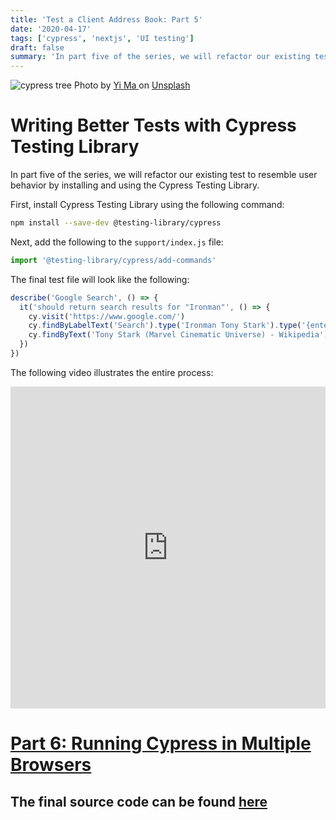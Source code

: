 ```yaml
---
title: 'Test a Client Address Book: Part 5'
date: '2020-04-17'
tags: ['cypress', 'nextjs', 'UI testing']
draft: false
summary: 'In part five of the series, we will refactor our existing test to resemble user behavior by installing and using the Cypress Testing Library...'
---
```


<div className="text-center">
  <Image alt="cypress tree" src="/static/images/cypress.jpg" width={600} height={434} />
  Photo by <a href="https://unsplash.com/@mattsouya?utm_source=unsplash&utm_medium=referral&utm_content=creditCopyText">
    Yi Ma
  </a> on <a href="https://unsplash.com/s/photos/cypress?utm_source=unsplash&utm_medium=referral&utm_content=creditCopyText">Unsplash</a>
</div>

# Writing Better Tests with Cypress Testing Library

In part five of the series, we will refactor our existing test to resemble user behavior by installing and using the Cypress Testing Library.

First, install Cypress Testing Library using the following command:

```bash
npm install --save-dev @testing-library/cypress
```

Next, add the following to the `support/index.js` file:

```js
import '@testing-library/cypress/add-commands'
```

The final test file will look like the following:

```js
describe('Google Search', () => {
  it('should return search results for "Ironman"', () => {
    cy.visit('https://www.google.com/')
    cy.findByLabelText('Search').type('Ironman Tony Stark').type('{enter}')
    cy.findByText('Tony Stark (Marvel Cinematic Universe) - Wikipedia').should('be.visible')
  })
})
```

The following video illustrates the entire process:

<div style={{ marginBottom: '2em' }}>
  <iframe
    width="100%"
    height="515"
    src="https://www.youtube.com/embed/a1SvfURYxTQ"
    title="YouTube video player"
    frameBorder="0"
    allow="accelerometer; autoplay; clipboard-write; encrypted-media; gyroscope; picture-in-picture"
    allowFullScreen
  ></iframe>
</div>

<h1 style={{ marginTop: '2em' }}>
  <a href="/blog/cypress-testing/test-a-nextjs-app-part-6">
    Part 6: Running Cypress in Multiple Browsers
  </a>
</h1>

## The final source code can be found [here](https://github.com/Scrump31/Client-Manager/tree/cypress)

